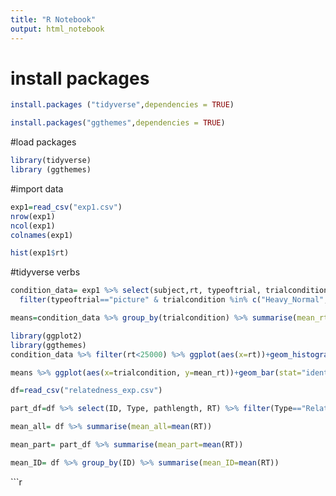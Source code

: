 ```yaml
---
title: "R Notebook"
output: html_notebook
---
```

# install packages
```r
install.packages ("tidyverse",dependencies = TRUE)
```
```r
install.packages("ggthemes",dependencies = TRUE)
```
#load packages
```r
library(tidyverse)
library (ggthemes)
```

#import data

```r
exp1=read_csv("exp1.csv")
nrow(exp1)
ncol(exp1)
colnames(exp1)

hist(exp1$rt)
```
#tidyverse verbs

```r
condition_data= exp1 %>% select(subject,rt, typeoftrial, trialcondition,correct) %>%
  filter(typeoftrial=="picture" & trialcondition %in% c("Heavy_Normal", "Light_Smashed", "Heavy_Smashed", "Light_Normal"))

means=condition_data %>% group_by(trialcondition) %>% summarise(mean_rt=mean(rt), sd_rt=sd(rt), mean_acc=mean(correct))

library(ggplot2)
library(ggthemes)
condition_data %>% filter(rt<25000) %>% ggplot(aes(x=rt))+geom_histogram(binwidth=1000, fill="red",color="black",position="identity")+theme_few()+xlab("RT (in milliseconds)")+ylab ("Count")+ggtitle("Histogram of RT")
```

```r
means %>% ggplot(aes(x=trialcondition, y=mean_rt))+geom_bar(stat="identity", fill= "pink", color="violet")+theme_fivethirtyeight()+xlab("RT (in milliseconds)")+ylab("count")+ggtitle("Barplot of RT")
```

```r

df=read_csv("relatedness_exp.csv")

part_df=df %>% select(ID, Type, pathlength, RT) %>% filter(Type=="Related" & pathlength %in% c(1,2))

mean_all= df %>% summarise(mean_all=mean(RT))

mean_part= part_df %>% summarise(mean_part=mean(RT))

mean_ID= df %>% group_by(ID) %>% summarise(mean_ID=mean(RT))
```


```r
